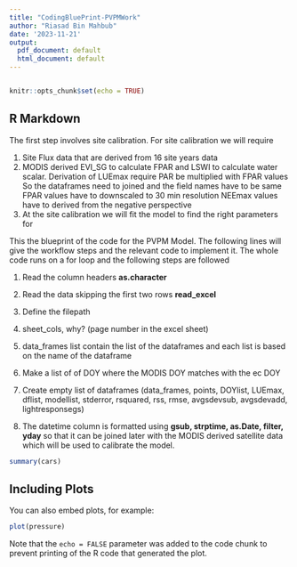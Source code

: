 ```yaml
---
title: "CodingBluePrint-PVPMWork"
author: "Riasad Bin Mahbub"
date: '2023-11-21'
output:
  pdf_document: default
  html_document: default
---
```

```r

```

```r
knitr::opts_chunk$set(echo = TRUE)
```

## R Markdown
The first step involves site calibration. For site calibration we will require 

1. Site Flux data that are derived from 16 site years data
2. MODIS derived EVI_SG to calculate FPAR and LSWI to calculate water scalar. 
Derivation of LUEmax require PAR be multiplied with FPAR values
So the dataframes need to joined and the field names have to be same
FPAR values have to downscaled to 30 min resolution
NEEmax values have to derived from the negative perspective
3. At the site calibration we will fit the model to find the right parameters for 



This the blueprint of the code for the PVPM Model. The following lines will give the workflow steps and the relevant code to implement it. 
The whole code runs on a for loop and the following steps are followed


1. Read the column headers **as.character** 

2. Read the data skipping the first two rows **read_excel** 

3. Define the filepath 

4. sheet_cols, why? (page number in the excel sheet)

5. data_frames list contain the list of the dataframes and each list is based on the name of the dataframe

5. Make a list of of DOY where the MODIS DOY matches with the ec DOY

6. Create empty list of dataframes (data_frames, points, DOYlist, LUEmax, dflist, modellist, stderror, rsquared, rss, rmse, avgsdevsub, avgsdevadd, lightresponsegs)

7. The datetime column is formatted using **gsub, strptime, as.Date, filter, yday** so that it can be joined later with the MODIS derived satellite data which will be used to calibrate the model.


```r
summary(cars)
```

## Including Plots

You can also embed plots, for example:

```r
plot(pressure)
```

Note that the `echo = FALSE` parameter was added to the code chunk to prevent printing of the R code that generated the plot.
